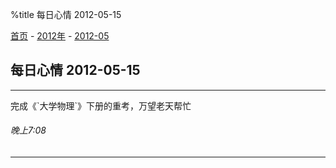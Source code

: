 %title 每日心情 2012-05-15

[[../../../index|首页]] - [[../index|2012年]] - [[index|2012-05]]
==每日心情 2012-05-15==
----
完成《`大学物理`》下册的重考，万望老天帮忙
======晚上7:08======
----

